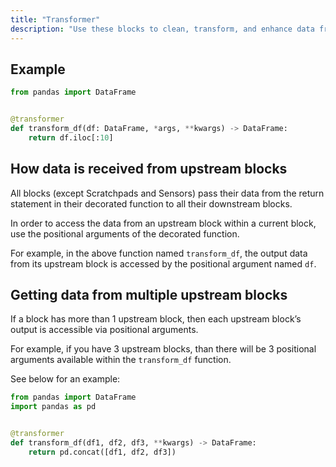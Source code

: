 ```yaml
---
title: "Transformer"
description: "Use these blocks to clean, transform, and enhance data from other blocks."
---
```


## Example

```python
from pandas import DataFrame


@transformer
def transform_df(df: DataFrame, *args, **kwargs) -> DataFrame:
    return df.iloc[:10]
```

## How data is received from upstream blocks

All blocks (except Scratchpads and Sensors) pass their data from the return statement in their
decorated function to all their downstream blocks.

In order to access the data from an upstream block within a current block,
use the positional arguments of the decorated function.

For example, in the above function named `transform_df`, the output data from its upstream block
is accessed by the positional argument named `df`.

## Getting data from multiple upstream blocks

If a block has more than 1 upstream block,
then each upstream block’s output is accessible via positional arguments.

For example, if you have 3 upstream blocks,
than there will be 3 positional arguments available within the `transform_df` function.

See below for an example:

```python
from pandas import DataFrame
import pandas as pd


@transformer
def transform_df(df1, df2, df3, **kwargs) -> DataFrame:
    return pd.concat([df1, df2, df3])
```
